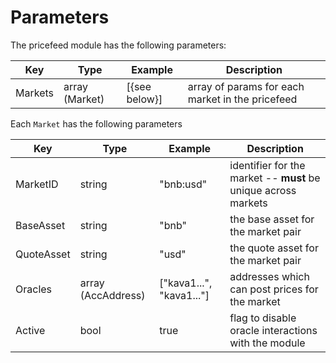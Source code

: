 

# Parameters

The pricefeed module has the following parameters:

| Key     | Type           | Example        | Description                                      |
| ------- | -------------- | -------------- | ------------------------------------------------ |
| Markets | array (Market) | [\{see below}] | array of params for each market in the pricefeed |

Each `Market` has the following parameters

| Key        | Type               | Example                  | Description                                                    |
| ---------- | ------------------ | ------------------------ | -------------------------------------------------------------- |
| MarketID   | string             | "bnb:usd"                | identifier for the market -- **must** be unique across markets |
| BaseAsset  | string             | "bnb"                    | the base asset for the market pair                             |
| QuoteAsset | string             | "usd"                    | the quote asset for the market pair                            |
| Oracles    | array (AccAddress) | ["kava1...", "kava1..."] | addresses which can post prices for the market                 |
| Active     | bool               | true                     | flag to disable oracle interactions with the module            |


